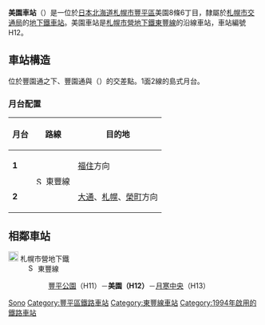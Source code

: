 {{NoteTA |G1=Railway |G2=Transport
|1=zh-cn:地铁; zh-hk:地鐵; zh-mo:地鐵; zh-sg:地铁; zh-tw:地下鐵;
|2=zh-hans:美园站; zh-hk:美園站; zh-tw:美園車站;
}}
{{日本車站資訊
|公司色    = #0080ff
|文字色  = 
|站名    = 美園站
|圖片    = Misono-sta.JPG
|pxl    = 300px
|圖片說明= 3號出入口
|日文原名= 美園
|平假名= みその
|羅馬拼音= Misono
|前一站  = H11 [[豐平公園站|豐平公園]]
|前一站距離   = 1.0
|後一站距離   = 1.2
|後一站  = [[月寒中央站|月寒中央]] H13
|電報略號= 
|車站編號  =  {{車站編號c|#0080ff|H12}}
|所屬公司= [[File:ST_Logo.svg|20px]] [[札幌市交通局|札幌市交通局]]
|所屬路線= [[File:Subway_SapporoToho.svg|15px]] [[札幌市營地下鐵東豐線|札幌市營地下鐵東豐線]]
|距離  = 11.4
|起點站  = [[榮町站_(北海道札幌市)|榮町]]
|所在地  = [[札幌市|札幌市]][[豐平區|豐平區]]{{link-ja|美園 (札幌市)|美園 (札幌市)|美園}}8條6丁目
|車站構造  = [[地底車站|地底車站]]
|月台配置  = 1面2線
|啟用年月日= 1994年（平成6年）10月14日  <ref name="hokkaido-np-1994-10-13">“都心直結 期待を乗せて 東豊線延長 福住駅で発車式”. [[北海道新聞|北海道新聞]] (北海道新聞社). (1994年10月13日)</ref>
|廢站年月日= 
|乘客人數= 4,683
|統計年度= 2014年度
|轉車    =
|備註    = 
}}
'''美園車站'''（{{jpn|j=美園駅|hg=みそのえき|rm=Misano eki|f=y}}）是一位於[[日本|日本]][[北海道|北海道]][[札幌市|札幌市]][[豐平區|豐平區]]美園8條6丁目，隸屬於[[札幌市交通局|札幌市交通局]]的[[鐵路車站|地下鐵車站]]。美園車站是[[札幌市營地下鐵|札幌市營地下鐵]][[東豐線|東豐線]]的沿線車站，車站編號H12。

== 車站構造 ==
位於豐園通之下、豐園通與{{link-ja|北海道道89號札幌環狀線|北海道道89号札幌環状線}}（{{link-ja|環狀通|環状通}}）的交差點。1面2線的島式月台。
=== 月台配置 ===
{| class=wikitable
|-
!月台!!路線!!目的地
|-
|'''1'''
|rowspan=2|[[File:Subway_SapporoToho.svg|15px]] 東豐線
|[[福住站|福住]]方向
|-
|'''2'''
|[[大通站_(北海道)|大通]]、[[札幌站_(札幌市營地下鐵)|札幌]]、[[榮町站_(北海道札幌市)|榮町]]方向
|}
== 相鄰車站 ==
; [[File:ST_Logo.svg|20px]] 札幌市營地下鐵
: [[File:Subway_SapporoToho.svg|15px]] 東豐線
:: [[豐平公園站|豐平公園]]（H11）－'''美園（H12）'''－[[月寒中央站|月寒中央]]（H13）

{{東豐線}}
{{japan-rail-stub}}
{{DEFAULTSORT:Misono}}
[[Category:日本鐵路車站_Mi|Sono]]
[[Category:豐平區鐵路車站|Category:豐平區鐵路車站]]
[[Category:東豐線車站|Category:東豐線車站]]
[[Category:1994年啟用的鐵路車站|Category:1994年啟用的鐵路車站]]